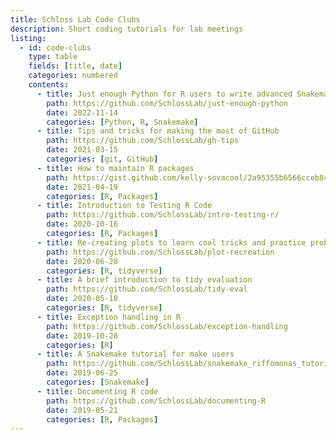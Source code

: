 ```yaml
---
title: Schloss Lab Code Clubs
description: Short coding tutorials for lab meetings
listing:
  - id: code-clubs
    type: table
    fields: [title, date]
    categories: numbered
    contents:
      - title: Just enough Python for R users to write advanced Snakemake workflows
        path: https://github.com/SchlossLab/just-enough-python
        date: 2022-11-14
        categories: [Python, R, Snakemake]
      - title: Tips and tricks for making the most of GitHub
        path: https://github.com/SchlossLab/gh-tips
        date: 2021-03-15
        categories: [git, GitHub]
      - title: How to maintain R packages
        path: https://gist.github.com/kelly-sovacool/2a95355b6566cceb8c2612100f58fa81
        date: 2021-04-19
        categories: [R, Packages]
      - title: Introduction to Testing R Code
        path: https://github.com/SchlossLab/intro-testing-r/
        date: 2020-10-16
        categories: [R, Packages]
      - title: Re-creating plots to learn cool tricks and practice problem-solving
        path: https://github.com/SchlossLab/plot-recreation
        date: 2020-06-28
        categories: [R, tidyverse]
      - title: A brief introduction to tidy evaluation
        path: https://github.com/SchlossLab/tidy-eval
        date: 2020-05-18
        categories: [R, tidyverse]
      - title: Exception handling in R
        path: https://github.com/SchlossLab/exception-handling
        date: 2019-10-28
        categories: [R]
      - title: A Snakemake tutorial for make users
        path: https://github.com/SchlossLab/snakemake_riffomonas_tutorial
        date: 2019-06-25
        categories: [Snakemake]
      - title: Documenting R code
        path: https://github.com/SchlossLab/documenting-R
        date: 2019-05-21
        categories: [R, Packages]
---
```


